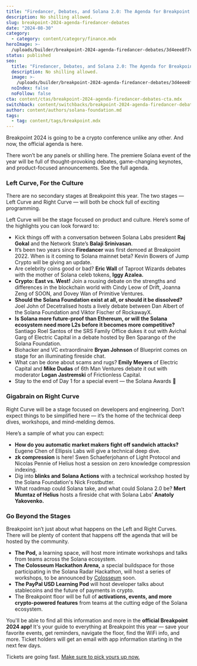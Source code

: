 ```yaml
---
title: "Firedancer, Debates, and Solana 2.0: The Agenda for Breakpoint 2024 is Here"
description: No shilling allowed.
slug: breakpoint-2024-agenda-firedancer-debates
date: "2024-08-30"
category:
  - category: content/category/finance.mdx
heroImage: >-
  /uploads/builder/breakpoint-2024-agenda-firedancer-debates/3d4eee8f7c3e49ce87ef87ca326b02a5.jpg
status: published
seo:
  title: "Firedancer, Debates, and Solana 2.0: The Agenda for Breakpoint 2024 is Here"
  description: No shilling allowed.
  image: >-
    /uploads/builder/breakpoint-2024-agenda-firedancer-debates/3d4eee8f7c3e49ce87ef87ca326b02a5.jpg
  noIndex: false
  noFollow: false
cta: content/ctas/breakpoint-2024-agenda-firedancer-debates-cta.mdx
switchback: content/switchbacks/breakpoint-2024-agenda-firedancer-debates-switchback.mdx
author: content/authors/solana-foundation.md
tags:
  - tag: content/tags/breakpoint.mdx
---
```


Breakpoint 2024 is going to be a crypto conference unlike any other. And now, the official agenda is here.

There won’t be any panels or shilling here. The premiere Solana event of the year will be full of thought-provoking debates, game-changing keynotes, and product-focused announcements. See the full agenda.

### Left Curve, For the Culture

There are no secondary stages at Breakpoint this year. The two stages — Left Curve and Right Curve — will both be chock full of exciting programming.

Left Curve will be the stage focused on product and culture. Here’s some of the highlights you can look forward to:

- Kick things off with a conversation between Solana Labs president **Raj Gokal** and the Network State’s **Balaji Srinivasan**.
- It’s been two years since **Firedancer** was first demoed at Breakpoint 2022. When is it coming to Solana mainnet beta? Kevin Bowers of Jump Crypto will be giving an update.
- Are celebrity coins good or bad? **Eric Wall** of Taproot Wizards debates with the mother of Solana celeb tokens, **Iggy Azalea.**
- **Crypto: East vs. West!** Join a rousing debate on the strengths and differences in the blockchain world with Cindy Leow of Drift, Joanna Zeng of SOON, and Dovey Wan of Primitive Ventures.
- **Should the Solana Foundation exist at all, or should it be dissolved?** Joel John of Decetralised hosts a lively debate between Dan Albert of the Solana Foundation and Viktor Fischer of RockawayX.
- **Is Solana more future-proof than Ethereum, or will the Solana ecosystem need more L2s before it becomes more competitive?** Santiago Roel Santos of the SRS Family Office dukes it out with Avichal Garg of Electric Capital in a debate hosted by Ben Sparango of the Solana Foundation.
- Biohacker and VC extraordinaire **Bryan Johnson** of Blueprint comes on stage for an illuminating fireside chat.
- What can be done about scams and rugs? **Emily Meyers** of Electric Capital and **Mike Dudas** of 6th Man Ventures debate it out with moderator **Logan Jastremski** of Frictionless Capital.
- Stay to the end of Day 1 for a special event — the Solana Awards 👀

### Gigabrain on Right Curve

Right Curve will be a stage focused on developers and engineering. Don’t expect things to be simplified here — it’s the home of the technical deep dives, workshops, and mind-melding demos.

Here’s a sample of what you can expect:

- **How do you automatic market makers fight off sandwich attacks?** Eugene Chen of Ellipsis Labs will give a technical deep dive.
- **zk compression** is here! Swen Schaeferjohann of Light Protocol and Nicolas Pennie of Helius host a session on zero knowledge compression indexing.
- Dig into **blinks and Solana Actions** with a technical workshop hosted by the Solana Foundation's Nick Frostbutter.
- What roadmap could Solana take, and what could Solana 2.0 be? **Mert Mumtaz of Helius** hosts a fireside chat with Solana Labs’ **Anatoly Yakovenko.**

### Go Beyond the Stages

Breakpoint isn’t just about what happens on the Left and Right Curves. There will be plenty of content that happens off the agenda that will be hosted by the community.

- **The Pod,** a learning space, will host more intimate workshops and talks from teams across the Solana ecosystem.
- **The Colosseum Hackathon Arena,** a special buildspace for those participating in the Solana Radar Hackathon, will host a series of workshops, to be announced by [Colosseum](https://www.colosseum.org/breakpoint) soon.
- **The PayPal USD Learning Pod** will host developer talks about stablecoins and the future of payments in crypto.
- The Breakpoint floor will be full of **activations, events, and more crypto-powered features** from teams at the cutting edge of the Solana ecosystem.

You'll be able to find all this information and more in the **official Breakpoint 2024 app!** It's your guide to everything at Breakpoint this year — save your favorite events, get reminders, navigate the floor, find the WiFi info, and more. Ticket holders will get an email with app information starting in the next few days.

Tickets are going fast. [Make sure to pick yours up now.](https://solana.com/breakpoint/tickets)

